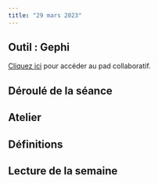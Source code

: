 ```yaml
---
title: "29 mars 2023"
---
```


## Outil : Gephi

::: {.callout-note}

[Cliquez ici](https://demo.hedgedoc.org/YS_xvMtUTPOb85Qh1PSbIw#) pour accéder au pad collaboratif.

:::

## Déroulé de la séance

## Atelier


## Définitions


## Lecture de la semaine